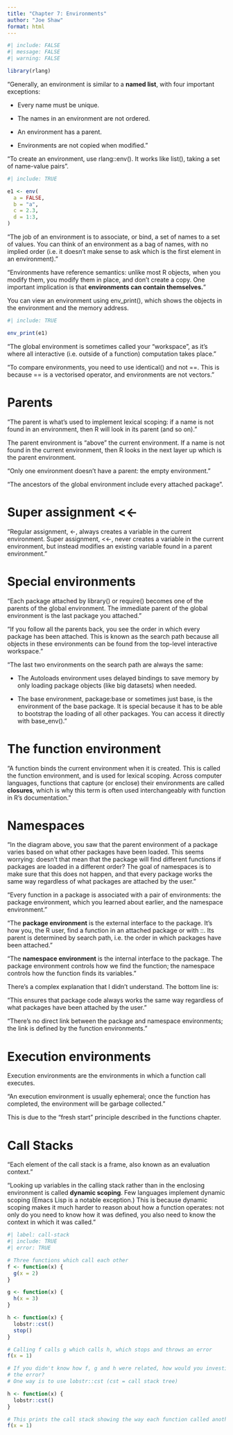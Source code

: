 ```yaml
---
title: "Chapter 7: Environments"
author: "Joe Shaw"
format: html
---
```


```r
#| include: FALSE
#| message: FALSE
#| warning: FALSE

library(rlang)

```

"Generally, an environment is similar to a **named list**, with four important exceptions:

- Every name must be unique.

- The names in an environment are not ordered.

- An environment has a parent.

- Environments are not copied when modified."

"To create an environment, use rlang::env(). It works like list(), taking a set of name-value pairs".

```r
#| include: TRUE

e1 <- env(
  a = FALSE,
  b = "a",
  c = 2.3,
  d = 1:3,
)

```

"The job of an environment is to associate, or bind, a set of names to a set of values. You can think of an environment as a bag of names, with no implied order (i.e. it doesn’t make sense to ask which is the first element in an environment)."

"Environments have reference semantics: unlike most R objects, when you modify them, you modify them in place, and don’t create a copy. One important implication is that **environments can contain themselves.**"

You can view an environment using env_print(), which shows the objects in the environment and the memory address.

```r
#| include: TRUE

env_print(e1)

```

"The global environment is sometimes called your “workspace”, as it’s where all interactive (i.e. outside of a function) computation takes place."

"To compare environments, you need to use identical() and not ==. This is because == is a vectorised operator, and environments are not vectors."

# Parents

"The parent is what’s used to implement lexical scoping: if a name is not found in an environment, then R will look in its parent (and so on)."

The parent environment is "above" the current environment. If a name is not found in the current environment, then R looks in the next layer up which is the parent environment.

"Only one environment doesn’t have a parent: the empty environment."

"The ancestors of the global environment include every attached package".

# Super assignment <<-

"Regular assignment, <-, always creates a variable in the current environment. Super assignment, <<-, never creates a variable in the current environment, but instead modifies an existing variable found in a parent environment."

# Special environments

"Each package attached by library() or require() becomes one of the parents of the global environment. The immediate parent of the global environment is the last package you attached."

"If you follow all the parents back, you see the order in which every package has been attached. This is known as the search path because all objects in these environments can be found from the top-level interactive workspace."

"The last two environments on the search path are always the same:

- The Autoloads environment uses delayed bindings to save memory by only loading package objects (like big datasets) when needed.

 - The base environment, package:base or sometimes just base, is the environment of the base package. It is special because it has to be able to bootstrap the loading of all other packages. You can access it directly with base_env()."

# The function environment

"A function binds the current environment when it is created. This is called the function environment, and is used for lexical scoping. Across computer languages, functions that capture (or enclose) their environments are called **closures**, which is why this term is often used interchangeably with function in R’s documentation."

# Namespaces

"In the diagram above, you saw that the parent environment of a package varies based on what other packages have been loaded. This seems worrying: doesn’t that mean that the package will find different functions if packages are loaded in a different order? The goal of namespaces is to make sure that this does not happen, and that every package works the same way regardless of what packages are attached by the user."

"Every function in a package is associated with a pair of environments: the package environment, which you learned about earlier, and the namespace environment."

"The **package environment** is the external interface to the package. It’s how you, the R user, find a function in an attached package or with ::. Its parent is determined by search path, i.e. the order in which packages have been attached."

"The **namespace environment** is the internal interface to the package. The package environment controls how we find the function; the namespace controls how the function finds its variables."

There's a complex explanation that I didn't understand. The bottom line is:

"This ensures that package code always works the same way regardless of what packages have been attached by the user."

"There’s no direct link between the package and namespace environments; the link is defined by the function environments."

# Execution environments

Execution environments are the environments in which a function call executes.

"An execution environment is usually ephemeral; once the function has completed, the environment will be garbage collected."

This is due to the "fresh start" principle described in the functions chapter.

# Call Stacks

"Each element of the call stack is a frame, also known as an evaluation context."

"Looking up variables in the calling stack rather than in the enclosing environment is called **dynamic scoping**. Few languages implement dynamic scoping (Emacs Lisp is a notable exception.) This is because dynamic scoping makes it much harder to reason about how a function operates: not only do you need to know how it was defined, you also need to know the context in which it was called."

```r
#| label: call-stack
#| include: TRUE
#| error: TRUE

# Three functions which call each other
f <- function(x) {
  g(x = 2)
}

g <- function(x) {
  h(x = 3)
}

h <- function(x) {
  lobstr::cst()
  stop()
}

# Calling f calls g which calls h, which stops and throws an error
f(x = 1)

# If you didn't know how f, g and h were related, how would you investigate
# the error?
# One way is to use lobstr::cst (cst = call stack tree)

h <- function(x) {
  lobstr::cst()
}

# This prints the call stack showing the way each function called another.
f(x = 1)

```

